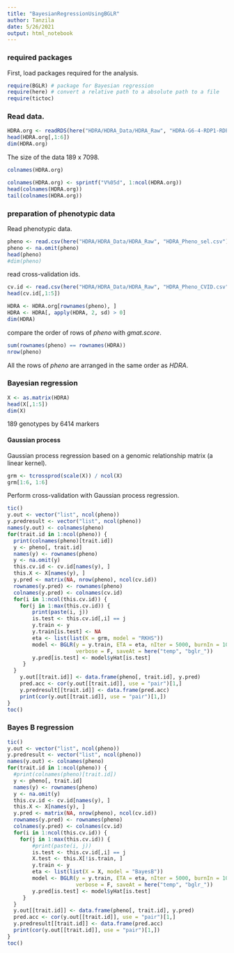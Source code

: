 ```yaml
---
title: "BayesianRegressionUsingBGLR"
author: Tanzila
date: 5/26/2021
output: html_notebook
---
```


### required packages

First, load packages required for the analysis.
```r
require(BGLR) # package for Bayesian regression
require(here) # convert a relative path to a absolute path to a file
require(tictoc)
```
### Read data.

```r
HDRA.org <- readRDS(here("HDRA/HDRA_Data/HDRA_Raw", "HDRA-G6-4-RDP1-RDP2-NIAS.AGCT-002_score.rds"))
head(HDRA.org[,1:6])
dim(HDRA.org)
```

The size of the data 189 x 7098.

```r
colnames(HDRA.org)
```
```r
colnames(HDRA.org) <- sprintf("V%05d", 1:ncol(HDRA.org))
head(colnames(HDRA.org))
tail(colnames(HDRA.org))
```
### preparation of phenotypic data

Read phenotypic data.
```r
pheno <- read.csv(here("HDRA/HDRA_Data/HDRA_Raw", "HDRA_Pheno_sel.csv"), row.names = 1)
pheno <- na.omit(pheno)
head(pheno)
#dim(pheno)
```
read cross-validation ids.
```r
cv.id <- read.csv(here("HDRA/HDRA_Data/HDRA_Raw", "HDRA_Pheno_CVID.csv"), row.names = 1)
head(cv.id[,1:5])
```
```r
HDRA <- HDRA.org[rownames(pheno), ]
HDRA <- HDRA[, apply(HDRA, 2, sd) > 0]
dim(HDRA)
```

compare the order of rows of *pheno* with *gmat.score*.
```r
sum(rownames(pheno) == rownames(HDRA))
nrow(pheno)
```

All the rows of *pheno* are arranged in the same order as *HDRA*.

### Bayesian regression

```r
X <- as.matrix(HDRA)
head(X[,1:5])
dim(X)
```

189 genotypes by 6414 markers

#### Gaussian process

Gaussian process regression based on a genomic relationship matrix (a linear kernel).
```r
grm <- tcrossprod(scale(X)) / ncol(X)
grm[1:6, 1:6]
```

Perform cross-validation with Gaussian process regression.
```r
tic()
y.out <- vector("list", ncol(pheno))
y.predresult <- vector("list", ncol(pheno))
names(y.out) <- colnames(pheno)
for(trait.id in 1:ncol(pheno)) {
  print(colnames(pheno)[trait.id])
  y <- pheno[, trait.id]
  names(y) <- rownames(pheno)
  y <- na.omit(y)
  this.cv.id <- cv.id[names(y), ]
  this.X <- X[names(y), ]
  y.pred <- matrix(NA, nrow(pheno), ncol(cv.id))
  rownames(y.pred) <- rownames(pheno)
  colnames(y.pred) <- colnames(cv.id)
  for(i in 1:ncol(this.cv.id)) {
  	for(j in 1:max(this.cv.id)) {
        print(paste(i, j))
		is.test <- this.cv.id[,i] == j
		y.train <- y
		y.train[is.test] <- NA
        eta <- list(list(K = grm, model = "RKHS"))
		model <- BGLR(y = y.train, ETA = eta, nIter = 5000, burnIn = 1000,
					  verbose = F, saveAt = here("temp", "bglr_"))
		y.pred[is.test] <- model$yHat[is.test]
     }
  }
	y.out[[trait.id]] <- data.frame(pheno[, trait.id], y.pred)
	pred.acc <- cor(y.out[[trait.id]], use = "pair")[1,]
	y.predresult[[trait.id]] <- data.frame(pred.acc)
	print(cor(y.out[[trait.id]], use = "pair")[1,])
}
toc()
```


### Bayes B regression


```r
tic()
y.out <- vector("list", ncol(pheno))
y.predresult <- vector("list", ncol(pheno))
names(y.out) <- colnames(pheno)
for(trait.id in 1:ncol(pheno)) {
  #print(colnames(pheno)[trait.id])
  y <- pheno[, trait.id]
  names(y) <- rownames(pheno)
  y <- na.omit(y)
  this.cv.id <- cv.id[names(y), ]
  this.X <- X[names(y), ]
  y.pred <- matrix(NA, nrow(pheno), ncol(cv.id))
  rownames(y.pred) <- rownames(pheno)
  colnames(y.pred) <- colnames(cv.id)
  for(i in 1:ncol(this.cv.id)) {
  	for(j in 1:max(this.cv.id)) {
        #print(paste(i, j))
		is.test <- this.cv.id[,i] == j
        X.test <- this.X[!is.train, ]
		y.train <- y
        eta <- list(list(X = X, model = "BayesB"))
		model <- BGLR(y = y.train, ETA = eta, nIter = 5000, burnIn = 1000,
					  verbose = F, saveAt = here("temp", "bglr_"))
		y.pred[is.test] <- model$yHat[is.test]
     }
  }
  y.out[[trait.id]] <- data.frame(pheno[, trait.id], y.pred)
  pred.acc <- cor(y.out[[trait.id]], use = "pair")[1,]
  y.predresult[[trait.id]] <- data.frame(pred.acc)
  print(cor(y.out[[trait.id]], use = "pair")[1,])
}
toc()
```

